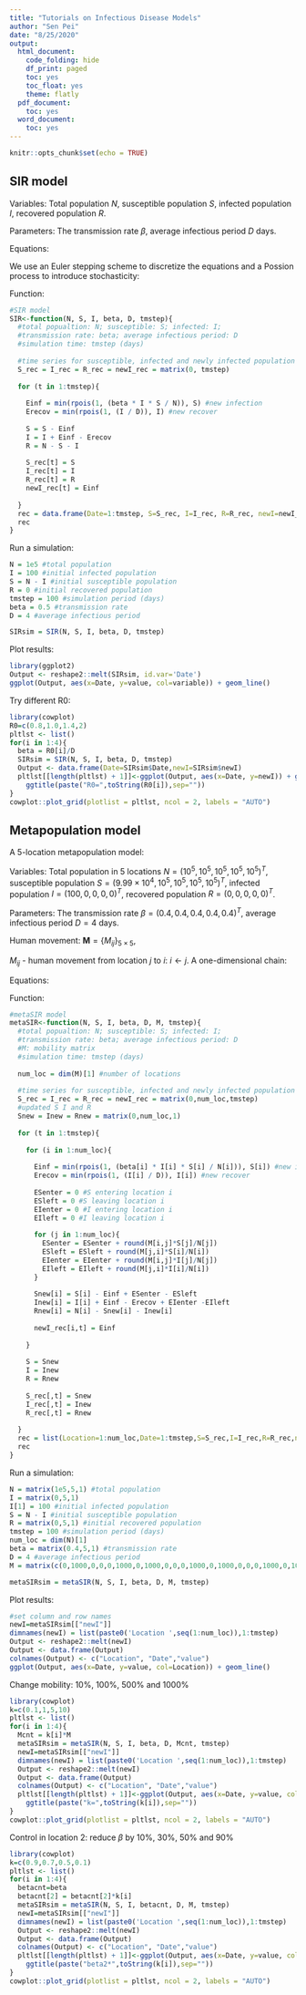 ```yaml
---
title: "Tutorials on Infectious Disease Models"
author: "Sen Pei"
date: "8/25/2020"
output:
  html_document:
    code_folding: hide
    df_print: paged
    toc: yes
    toc_float: yes
    theme: flatly
  pdf_document:
    toc: yes
  word_document:
    toc: yes
---
```


```r
knitr::opts_chunk$set(echo = TRUE)
```

## SIR model
Variables: Total population $N$, susceptible population $S$, infected population $I$, recovered population $R$.

Parameters: The transmission rate $\beta$, average infectious period $D$ days.

Equations:

\begin{eqnarray}
  \frac{dS}{dt} &=& -\beta\frac{SI}{N},\\
  \frac{dI}{dt} &=& \beta\frac{SI}{N}-\frac{I}{D},\\
  \frac{dR}{dt} &=& \frac{I}{D}.
\end{eqnarray}

We use an Euler stepping scheme to discretize the equations and a Possion process to introduce stochasticity:

\begin{eqnarray}
  S(t+1) &=& S(t) - Pois(\beta\frac{S(t)I(t)}{N}),\\
  I(t+1) &=& I(t) + Pois(\beta\frac{S(t)I(t)}{N}) - Pois(\frac{I(t)}{D}),\\
  R(t+1) &=& R(t) + Pois(\frac{I(t)}{D}).\\
\end{eqnarray}


Function:

```r
#SIR model
SIR<-function(N, S, I, beta, D, tmstep){
  #total popualtion: N; susceptible: S; infected: I; 
  #transmission rate: beta; average infectious period: D
  #simulation time: tmstep (days)
  
  #time series for susceptible, infected and newly infected population
  S_rec = I_rec = R_rec = newI_rec = matrix(0, tmstep)
  
  for (t in 1:tmstep){
    
    Einf = min(rpois(1, (beta * I * S / N)), S) #new infection
    Erecov = min(rpois(1, (I / D)), I) #new recover
    
    S = S - Einf
    I = I + Einf - Erecov
    R = N - S - I
    
    S_rec[t] = S
    I_rec[t] = I
    R_rec[t] = R
    newI_rec[t] = Einf
  
  }
  rec = data.frame(Date=1:tmstep, S=S_rec, I=I_rec, R=R_rec, newI=newI_rec)
  rec
}
```

Run a simulation:

```r
N = 1e5 #total population
I = 100 #initial infected population
S = N - I #initial susceptible population
R = 0 #initial recovered population
tmstep = 100 #simulation period (days)
beta = 0.5 #transmission rate
D = 4 #average infectious period

SIRsim = SIR(N, S, I, beta, D, tmstep)

```

Plot results:

```r
library(ggplot2)
Output <- reshape2::melt(SIRsim, id.var='Date')
ggplot(Output, aes(x=Date, y=value, col=variable)) + geom_line()
```

Try different R0:

```r
library(cowplot)
R0=c(0.8,1.0,1.4,2)
pltlst <- list()
for(i in 1:4){
  beta = R0[i]/D
  SIRsim = SIR(N, S, I, beta, D, tmstep)
  Output <- data.frame(Date=SIRsim$Date,newI=SIRsim$newI)
  pltlst[[length(pltlst) + 1]]<-ggplot(Output, aes(x=Date, y=newI)) + geom_line() +
    ggtitle(paste("R0=",toString(R0[i]),sep=""))
}
cowplot::plot_grid(plotlist = pltlst, ncol = 2, labels = "AUTO")
```

## Metapopulation model

A 5-location metapopulation model:

Variables: Total population in 5 locations $N=(10^5,10^5,10^5,10^5,10^5)^T$, susceptible population $S=(9.99\times10^4,10^5,10^5,10^5,10^5)^T$, infected population $I=(100,0,0,0,0)^T$, recovered population $R=(0,0,0,0,0)^T$.

Parameters: The transmission rate $\beta=(0.4,0.4,0.4,0.4,0.4)^T$, average infectious period $D=4$ days.

Human movement: $\mathbf{M}=\{M_{ij}\}_{5\times5}$, 

$M_{ij}$ - human movement from location $j$ to $i$: $i\leftarrow j$. A one-dimensional chain:
\begin{pmatrix}
0 & 1000 & 0 & 0 & 0 \\ 
1000 & 0 & 1000 & 0 & 0 \\ 
0 & 1000 & 0 & 1000 & 0 \\ 
0 & 0 & 1000 & 0 & 1000 \\ 
0 & 0 & 0 & 1000 & 0 
\end{pmatrix}

Equations:

\begin{eqnarray}
  \frac{dS_i}{dt} &=& -\beta_i\frac{S_iI_i}{N_i}+\sum_j\frac{M_{ij}S_j}{N_j}-\sum_j\frac{M_{ji}S_i}{N_i},\\
  \frac{dI_i}{dt} &=& \beta_i\frac{S_iI_i}{N_i}-\frac{I_i}{D}+\sum_j\frac{M_{ij}I_j}{N_j}-\sum_j\frac{M_{ji}I_i}{N_i},\\
  \frac{dR_i}{dt} &=& \frac{I_i}{D}+\sum_j\frac{M_{ij}R_j}{N_j}-\sum_j\frac{M_{ji}R_i}{N_i}.
\end{eqnarray}

Function:

```r
#metaSIR model
metaSIR<-function(N, S, I, beta, D, M, tmstep){
  #total popualtion: N; susceptible: S; infected: I; 
  #transmission rate: beta; average infectious period: D
  #M: mobility matrix
  #simulation time: tmstep (days)
  
  num_loc = dim(M)[1] #number of locations
  
  #time series for susceptible, infected and newly infected population
  S_rec = I_rec = R_rec = newI_rec = matrix(0,num_loc,tmstep)
  #updated S I and R
  Snew = Inew = Rnew = matrix(0,num_loc,1)
  
  for (t in 1:tmstep){
    
    for (i in 1:num_loc){
      
      Einf = min(rpois(1, (beta[i] * I[i] * S[i] / N[i])), S[i]) #new infection
      Erecov = min(rpois(1, (I[i] / D)), I[i]) #new recover
      
      ESenter = 0 #S entering location i
      ESleft = 0 #S leaving location i
      EIenter = 0 #I entering location i
      EIleft = 0 #I leaving location i
      
      for (j in 1:num_loc){
        ESenter = ESenter + round(M[i,j]*S[j]/N[j])
        ESleft = ESleft + round(M[j,i]*S[i]/N[i])
        EIenter = EIenter + round(M[i,j]*I[j]/N[j])
        EIleft = EIleft + round(M[j,i]*I[i]/N[i])
      }
      
      Snew[i] = S[i] - Einf + ESenter - ESleft
      Inew[i] = I[i] + Einf - Erecov + EIenter -EIleft
      Rnew[i] = N[i] - Snew[i] - Inew[i]
      
      newI_rec[i,t] = Einf
      
    }
    
    S = Snew
    I = Inew
    R = Rnew
    
    S_rec[,t] = Snew
    I_rec[,t] = Inew
    R_rec[,t] = Rnew
  
  }
  rec = list(Location=1:num_loc,Date=1:tmstep,S=S_rec,I=I_rec,R=R_rec,newI=newI_rec)
  rec
}
```

Run a simulation:

```r
N = matrix(1e5,5,1) #total population
I = matrix(0,5,1) 
I[1] = 100 #initial infected population
S = N - I #initial susceptible population
R = matrix(0,5,1) #initial recovered population
tmstep = 100 #simulation period (days)
num_loc = dim(N)[1]
beta = matrix(0.4,5,1) #transmission rate
D = 4 #average infectious period
M = matrix(c(0,1000,0,0,0,1000,0,1000,0,0,0,1000,0,1000,0,0,0,1000,0,1000,0,0,0,1000,0),nrow=5,ncol=5,byrow=TRUE)

metaSIRsim = metaSIR(N, S, I, beta, D, M, tmstep)

```

Plot results:

```r
#set column and row names
newI=metaSIRsim[["newI"]]
dimnames(newI) = list(paste0('Location ',seq(1:num_loc)),1:tmstep)
Output <- reshape2::melt(newI)
Output <- data.frame(Output)
colnames(Output) <- c("Location", "Date","value")
ggplot(Output, aes(x=Date, y=value, col=Location)) + geom_line()
```

Change mobility: 10%, 100%, 500% and 1000%

```r
library(cowplot)
k=c(0.1,1,5,10)
pltlst <- list()
for(i in 1:4){
  Mcnt = k[i]*M
  metaSIRsim = metaSIR(N, S, I, beta, D, Mcnt, tmstep)
  newI=metaSIRsim[["newI"]]
  dimnames(newI) = list(paste0('Location ',seq(1:num_loc)),1:tmstep)
  Output <- reshape2::melt(newI)
  Output <- data.frame(Output)
  colnames(Output) <- c("Location", "Date","value")
  pltlst[[length(pltlst) + 1]]<-ggplot(Output, aes(x=Date, y=value, col=Location)) + geom_line() +
    ggtitle(paste("k=",toString(k[i]),sep=""))
}
cowplot::plot_grid(plotlist = pltlst, ncol = 2, labels = "AUTO")
```


Control in location 2: reduce $\beta$ by 10%, 30%, 50% and 90%

```r
library(cowplot)
k=c(0.9,0.7,0.5,0.1)
pltlst <- list()
for(i in 1:4){
  betacnt=beta
  betacnt[2] = betacnt[2]*k[i]
  metaSIRsim = metaSIR(N, S, I, betacnt, D, M, tmstep)
  newI=metaSIRsim[["newI"]]
  dimnames(newI) = list(paste0('Location ',seq(1:num_loc)),1:tmstep)
  Output <- reshape2::melt(newI)
  Output <- data.frame(Output)
  colnames(Output) <- c("Location", "Date","value")
  pltlst[[length(pltlst) + 1]]<-ggplot(Output, aes(x=Date, y=value, col=Location)) + geom_line() +
    ggtitle(paste("beta2*",toString(k[i]),sep=""))
}
cowplot::plot_grid(plotlist = pltlst, ncol = 2, labels = "AUTO")
```
